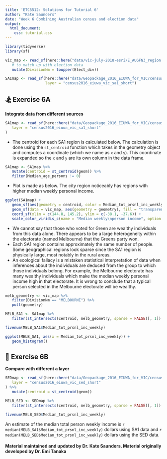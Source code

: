 ```yaml
---
title: 'ETC5512: Solutions for Tutorial 6'
author: "Kate Saunders"
date: "Week 6 Combining Australian census and election data"
output: 
  html_document:
    css: tutorial.css
---
```


```r
library(tidyverse)
library(sf)

vic_map <- read_sf(here::here("data/vic-july-2018-esri/E_AUGFN3_region.shp")) |>
   # to match up with election data
   mutate(DivisionNm = toupper(Elect_div))

SA1map <- read_sf(here::here("data/Geopackage_2016_EIUWA_for_VIC/census2016_eiuwa_vic_short.gpkg"), 
                  layer = "census2016_eiuwa_vic_sa1_short")
```


## 🏂 Exercise 6A


**Integrate data from different sources**

```r
SA1map <- read_sf(here::here("data/Geopackage_2016_EIUWA_for_VIC/census2016_eiuwa_vic_short.gpkg"),
   layer = "census2016_eiuwa_vic_sa1_short"
)
```

* The centroid for each SA1 region is calculated below. The calculation is done using the `st_centroid` function which takes in the geometry object and computes a coordinate (which we name as `x` and `y`). This coordinate is expanded so the `x` and `y` are its own column in the data frame.

```r
SA1map <- SA1map %>%
   mutate(centroid = st_centroid(geom)) %>%
   filter(Median_age_persons != 0)
```

* Plot is made as below. The city region noticeably has regions with higher median weekly personal income. 

```r
ggplot(SA1map) +
   geom_sf(aes(geometry = centroid, color = Median_tot_prsnl_inc_weekly), shape = 3) +
   geom_sf(data = vic_map, aes(geometry = geometry), fill = "transparent", size = 1.3, color = "black") +
   coord_sf(xlim = c(144.8, 145.2), ylim = c(-38.1, -37.6)) +
   scale_color_viridis_c(name = "Median weekly\nperson income", option = "magma")
```

* We cannot say that those who voted for Green are wealthy individuals from this data alone. There appears to be a large heterogeneity within the electorate (named Melbourne) that the Greens party won.
* Each SA1 region contains approximately the same number of people. Some geographical regions look sparse since the SA1 region is physically large, most notably in the rural areas. 
* An ecological fallacy is a mistaken statistical interpretation of data when inferences about the individuals are deduced from the group to which those individuals belong. For example, the Melbourne electorate has many wealthy individuals which make the median weekly personal income high in that electorate. It is wrong to conclude that a typical person selected in the Melbourne electorate will be wealthy.



```r
melb_geometry <- vic_map %>%
   filter(DivisionNm == "MELBOURNE") %>%
   pull(geometry)

MELB_SA1 <- SA1map %>%
   filter(st_intersects(centroid, melb_geometry, sparse = FALSE)[, 1])

fivenum(MELB_SA1$Median_tot_prsnl_inc_weekly)

ggplot(MELB_SA1, aes(x = Median_tot_prsnl_inc_weekly)) +
   geom_histogram()
```

## 🗾 Exercise 6B

**Compare with different a layer**


```r
SEDmap <- read_sf(here::here("data/Geopackage_2016_EIUWA_for_VIC/census2016_eiuwa_vic_short.gpkg"),
   layer = "census2016_eiuwa_vic_sed_short"
) %>%
   mutate(centroid = st_centroid(geom))

MELB_SED <- SEDmap %>%
   filter(st_intersects(centroid, melb_geometry, sparse = FALSE)[, 1])

fivenum(MELB_SED$Median_tot_prsnl_inc_weekly)
```

An estimate of the median total person weekly income is `r median(MELB_SA1$Median_tot_prsnl_inc_weekly)` dollars using SA1 data and `r median(MELB_SED$Median_tot_prsnl_inc_weekly)` dollars using the SED data. 

#### Material maintained and updated by Dr. Kate Saunders. Material originally developed by Dr. Emi Tanaka
